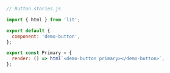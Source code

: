 ```js
// Button.stories.js

import { html } from 'lit';

export default {
  component: 'demo-button',
};

export const Primary = {
  render: () => html`<demo-button primary></demo-button>`,
};
```
